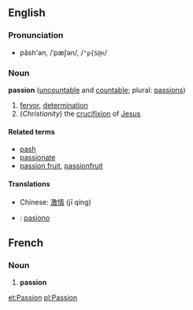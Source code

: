 ==English==
===Pronunciation===
*păsh'ən, /ˈpæʃən/, /<tt>"p{S@n</tt>/

===Noun===
'''passion''' ([[uncountable]] and [[countable]]; plural: [[passions]])

#[[fervor]], [[determination]]
#(''Christianity'') the [[crucifixion]] of [[Jesus]]

====Related terms====
*[[pash]]
*[[passionate]]
*[[passion fruit]], [[passionfruit]]

====Translations====
*Chinese: [[激情]] (jī qíng)
* {{io}} : [[pasiono]]


==French==
===Noun===
# '''passion'''

[[et:Passion]]
[[pl:Passion]]